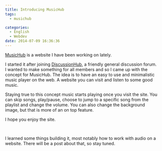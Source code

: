 ```yaml
---
title: Introducing MusicHub
tags:
  - musichub

categories:
  - English
  - Webdev
date: 2014-07-09 16:36:36
---
```


[MusicHub](http://musichub.xn--der-grne-baum-1ob.net/) is a website I have been working on lately.

I started it after joining [DiscussionHub](http://discussionhub.net/member.php?action=register&referrer=543), a friendly general discussion forum. I wanted to make something for all members and so I came up with the concept for MusicHub. The idea is to have an easy to use and minimalistic music player on the web. A website you can visit and listen to some good music.

Staying true to this concept music starts playing once you visit the site. You can skip songs, play/pause, choose to jump to a specific song from the playlist and change the volume. You can also change the background image, but that is more of an on top feature.

I hope you enjoy the site.

&nbsp;

I learned some things building it, most notably how to work with audio on a website. There will be a post about that, so stay tuned.
